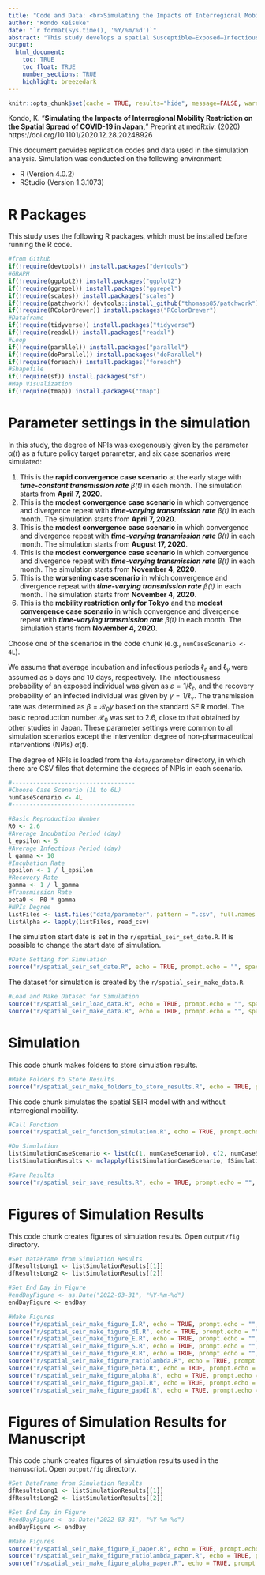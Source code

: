 ```yaml
---
title: "Code and Data: <br>Simulating the Impacts of Interregional Mobility Restriction on the Spatial Spread of COVID-19 in Japan"
author: "Kondo Keisuke"
date: "`r format(Sys.time(), '%Y/%m/%d')`"
abstract: "This study develops a spatial Susceptible–Exposed–Infectious–Recovered (SEIR) model that analyzes the effect of interregional mobility on the spatial spread of the coronavirus disease 2019 (COVID-19) outbreak in Japan. National and local governments have requested that residents refrain from traveling between 47 prefectures during the state of emergency. However, the extent to which restricting the interregional mobility prevents infection expansion has not been elucidated. Our spatial SEIR model describes the spatial spread pattern of COVID-19 when people commute to a prefecture where they work or study during the daytime and return to their residential prefecture at night. We assume that people are exposed to infection risk during their daytime activities. According to our simulation results, interregional mobility restriction can prevent geographical expansion of the infection. However, in prefectures with many infectious individuals, residents are exposed to higher infection risk when their mobility is restricted. Our simulation results also show that interregional mobility restriction plays a limited role in reducing the national total number of infected individuals."
output: 
  html_document:
    toc: TRUE
    toc_float: TRUE
    number_sections: TRUE
    highlight: breezedark
---
```


```r
knitr::opts_chunk$set(cache = TRUE, results="hide", message=FALSE, warning=FALSE)
```


<div class="alert alert-info">
Kondo, K. "<b>Simulating the Impacts of Interregional Mobility Restriction on the Spatial Spread of COVID-19 in Japan,</b>" Preprint at medRxiv. (2020) <br>
https://doi.org/10.1101/2020.12.28.20248926
</div>


This document provides replication codes and data used in the simulation analysis. Simulation was conducted on the following environment:

- R (Version 4.0.2)
- RStudio (Version 1.3.1073)


# R Packages

This study uses the following R packages, which must be installed before running the R code.

```r
#from Github
if(!require(devtools)) install.packages("devtools")
#GRAPH
if(!require(ggplot2)) install.packages("ggplot2")
if(!require(ggrepel)) install.packages("ggrepel")
if(!require(scales)) install.packages("scales")
if(!require(patchwork)) devtools::install_github("thomasp85/patchwork")
if(!require(RColorBrewer)) install.packages("RColorBrewer")
#Dataframe
if(!require(tidyverse)) install.packages("tidyverse")
if(!require(readxl)) install.packages("readxl")
#Loop
if(!require(parallel)) install.packages("parallel")
if(!require(doParallel)) install.packages("doParallel")
if(!require(foreach)) install.packages("foreach")
#Shapefile
if(!require(sf)) install.packages("sf")
#Map Visualization
if(!require(tmap)) install.packages("tmap")
```


# Parameter settings in the simulation

In this study, the degree of NPIs was exogenously given by the parameter $\alpha(t)$ as a future policy target parameter, and six case scenarios were simulated: 

<div class="alert alert-secondary">
1. This is the <b>rapid convergence case scenario</b> at the early stage with <i><b>time-constant transmission rate</b> $\beta(t)$</i> in each month. The simulation starts from <b>April 7, 2020</b>.
1. This is the <b>modest convergence case scenario</b> in which convergence and divergence repeat with <i><b>time-varying transmission rate</b> $\beta(t)$</i> in each month. The simulation starts from <b>April 7, 2020</b>.
1. This is the <b>modest convergence case scenario</b> in which convergence and divergence repeat with <i><b>time-varying transmission rate</b> $\beta(t)$</i> in each month. The simulation starts from <b>August 17, 2020</b>.
1. This is the <b>modest convergence case scenario</b> in which convergence and divergence repeat with <i><b>time-varying transmission rate</b> $\beta(t)$</i> in each month. The simulation starts from <b>November 4, 2020</b>.
1. This is the <b>worsening case scenario</b> in which convergence and divergence repeat with <i><b>time-varying transmission rate</b> $\beta(t)$</i> in each month. The simulation starts from <b>November 4, 2020</b>.
1. This is the <b>mobility restriction only for Tokyo</b> and the <b>modest convergence case scenario</b> in which convergence and divergence repeat with <i><b>time-varying transmission rate</b> $\beta(t)$</i> in each month. The simulation starts from <b>November 4, 2020</b>.
</div>

Choose one of the scenarios in the code chunk (e.g., `numCaseScenario <- 4L`).

We assume that average incubation and infectious periods $\ell_\varepsilon$ and $\ell_\gamma$ were assumed as 5 days and 10 days, respectively. The infectiousness probability of an exposed individual was given as $\varepsilon = 1/\ell_\varepsilon$, and the recovery probability of an infected individual was given by $\gamma = 1/\ell_\gamma$. The transmission rate was determined as $\beta = \mathcal{R}_0 \gamma$ based on the standard SEIR model. The basic reproduction number $\mathcal{R}_0$ was set to 2.6, close to that obtained by other studies in Japan. These parameter settings were common to all simulation scenarios except the intervention degree of non-pharmaceutical interventions (NPIs) $\alpha(t)$. 

The degree of NPIs is loaded from the `data/parameter` directory, in which there are CSV files that determine the degrees of NPIs in each scenario.

```r
#-----------------------------------
#Choose Case Scenario (1L to 6L)
numCaseScenario <- 4L
#-----------------------------------

#Basic Reproduction Number
R0 <- 2.6
#Average Incubation Period (day)
l_epsilon <- 5
#Average Infectious Period (day)
l_gamma <- 10
#Incubation Rate
epsilon <- 1 / l_epsilon
#Recovery Rate
gamma <- 1 / l_gamma
#Transmission Rate
beta0 <- R0 * gamma
#NPIs Degree
listFiles <- list.files("data/parameter", pattern = ".csv", full.names = TRUE)
listAlpha <- lapply(listFiles, read_csv)
```


The simulation start date is set in the `r/spatial_seir_set_date.R`. It is possible to change the start date of simulation.

```r
#Date Setting for Simulation
source("r/spatial_seir_set_date.R", echo = TRUE, prompt.echo = "", spaced = FALSE)
```

The dataset for simulation is created by the `r/spatial_seir_make_data.R`.  

```r
#Load and Make Dataset for Simulation
source("r/spatial_seir_load_data.R", echo = TRUE, prompt.echo = "", spaced = FALSE)
source("r/spatial_seir_make_data.R", echo = TRUE, prompt.echo = "", spaced = FALSE)
```

# Simulation

This code chunk makes folders to store simulation results.

```r
#Make Folders to Store Results
source("r/spatial_seir_make_folders_to_store_results.R", echo = TRUE, prompt.echo = "", spaced = FALSE)
```


This code chunk simulates the spatial SEIR model with and without interregional mobility.

```r
#Call Function
source("r/spatial_seir_function_simulation.R", echo = TRUE, prompt.echo = "", spaced = FALSE)

#Do Simulation
listSimulationCaseScenario <- list(c(1, numCaseScenario), c(2, numCaseScenario))
listSimulationResults <- mclapply(listSimulationCaseScenario, fSimulation)

#Save Results
source("r/spatial_seir_save_results.R", echo = TRUE, prompt.echo = "", spaced = FALSE)
```


# Figures of Simulation Results

This code chunk creates figures of simulation results. Open `output/fig` directory.

```r
#Set DataFrame from Simulation Results
dfResultsLong1 <- listSimulationResults[[1]]
dfResultsLong2 <- listSimulationResults[[2]]

#Set End Day in Figure
#endDayFigure <- as.Date("2022-03-31", "%Y-%m-%d")
endDayFigure <- endDay

#Make Figures
source("r/spatial_seir_make_figure_I.R", echo = TRUE, prompt.echo = "", spaced = FALSE)
source("r/spatial_seir_make_figure_dI.R", echo = TRUE, prompt.echo = "", spaced = FALSE)
source("r/spatial_seir_make_figure_E.R", echo = TRUE, prompt.echo = "", spaced = FALSE)
source("r/spatial_seir_make_figure_S.R", echo = TRUE, prompt.echo = "", spaced = FALSE)
source("r/spatial_seir_make_figure_R.R", echo = TRUE, prompt.echo = "", spaced = FALSE)
source("r/spatial_seir_make_figure_ratiolambda.R", echo = TRUE, prompt.echo = "", spaced = FALSE)
source("r/spatial_seir_make_figure_beta.R", echo = TRUE, prompt.echo = "", spaced = FALSE)
source("r/spatial_seir_make_figure_alpha.R", echo = TRUE, prompt.echo = "", spaced = FALSE)
source("r/spatial_seir_make_figure_gapI.R", echo = TRUE, prompt.echo = "", spaced = FALSE)
source("r/spatial_seir_make_figure_gapdI.R", echo = TRUE, prompt.echo = "", spaced = FALSE)
```


# Figures of Simulation Results for Manuscript

This code chunk creates figures of simulation results used in the manuscript. Open `output/fig` directory.

```r
#Set DataFrame from Simulation Results
dfResultsLong1 <- listSimulationResults[[1]]
dfResultsLong2 <- listSimulationResults[[2]]

#Set End Day in Figure
#endDayFigure <- as.Date("2022-03-31", "%Y-%m-%d")
endDayFigure <- endDay

#Make Figures
source("r/spatial_seir_make_figure_I_paper.R", echo = TRUE, prompt.echo = "", spaced = FALSE)
source("r/spatial_seir_make_figure_ratiolambda_paper.R", echo = TRUE, prompt.echo = "", spaced = FALSE)
source("r/spatial_seir_make_figure_alpha_paper.R", echo = TRUE, prompt.echo = "", spaced = FALSE)
```
